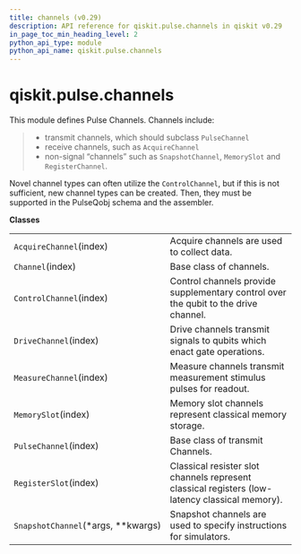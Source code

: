 ```yaml
---
title: channels (v0.29)
description: API reference for qiskit.pulse.channels in qiskit v0.29
in_page_toc_min_heading_level: 2
python_api_type: module
python_api_name: qiskit.pulse.channels
---
```


<span id="module-qiskit.pulse.channels" />

<span id="qiskit-pulse-channels" />

# qiskit.pulse.channels

This module defines Pulse Channels. Channels include:

> *   transmit channels, which should subclass `PulseChannel`
> *   receive channels, such as `AcquireChannel`
> *   non-signal “channels” such as `SnapshotChannel`, `MemorySlot` and `RegisterChannel`.

Novel channel types can often utilize the `ControlChannel`, but if this is not sufficient, new channel types can be created. Then, they must be supported in the PulseQobj schema and the assembler.

**Classes**

|                                       |                                                                                                |
| ------------------------------------- | ---------------------------------------------------------------------------------------------- |
| `AcquireChannel`(index)               | Acquire channels are used to collect data.                                                     |
| `Channel`(index)                      | Base class of channels.                                                                        |
| `ControlChannel`(index)               | Control channels provide supplementary control over the qubit to the drive channel.            |
| `DriveChannel`(index)                 | Drive channels transmit signals to qubits which enact gate operations.                         |
| `MeasureChannel`(index)               | Measure channels transmit measurement stimulus pulses for readout.                             |
| `MemorySlot`(index)                   | Memory slot channels represent classical memory storage.                                       |
| `PulseChannel`(index)                 | Base class of transmit Channels.                                                               |
| `RegisterSlot`(index)                 | Classical resister slot channels represent classical registers (low-latency classical memory). |
| `SnapshotChannel`(\*args, \*\*kwargs) | Snapshot channels are used to specify instructions for simulators.                             |

